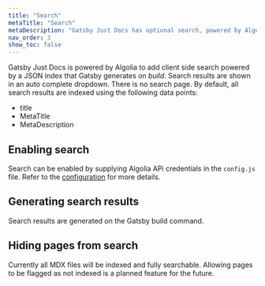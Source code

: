 ```yaml
---
title: "Search"
metaTitle: "Search"
metaDescription: "Gatsby Just Docs has optional search, powered by Algolia"
nav_order: 3
show_toc: false
---
```


Gatsby Just Docs is powered by Algolia to add client side search powered by a JSON index that Gatsby generates on *build*. Search results are shown in an auto complete dropdown. There is no search page. By default, all search results are indexed using the following data points:

- title
- MetaTitle
- MetaDescription

## Enabling search

Search can be enabled by supplying Algolia APi credentials in the `config.js` file. Refer to the [configuration](/configuration/) for more details.

## Generating search results

Search results are generated on the Gatsby build command.

## Hiding pages from search

Currently all MDX files will be indexed and fully searchable. Allowing pages to be flagged as not indexed is a planned feature for the future.


